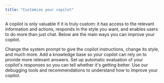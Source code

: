 ```yaml
---
title: "Customize your copilot"
---
```


A copilot is only valuable if it is truly custom: it has access to the relevant
information and actions, responds in the style you want, and enables users to
do more than just chat. Below are the main ways you can improve your copilot.

<CardGroup cols={2}>
  <Card
    title="Prompting"
    icon="i-cursor"
    href="/improve/prompting"
  >
    Change the system prompt to give the copilot instructions, change its style, and much more.
  </Card>
  <Card
    title="Knowledge base"
    icon="books"
    href="/improve/knowledge-base"
  >
    Add a knowledge base so your copilot can rely on to provide more relevant answers.
  </Card>
  <Card
    title="Evaluation"
    icon="ruler"
    href="/improve/evaluation"
  >
  Set up automatic evaluation of your copilot's responses so you can tell whether it's getting better.
  </Card>
  <Card
    title="Debugging"
    icon="bug"
    href="/improve/debugging"
  >
  Use our debugging tools and recommendations to understand how to improve your copilot.
  </Card>

</CardGroup>
  